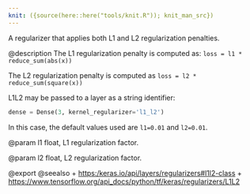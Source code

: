 ```yaml
---
knit: ({source(here::here("tools/knit.R")); knit_man_src})
---
```

A regularizer that applies both L1 and L2 regularization penalties.

@description
The L1 regularization penalty is computed as:
`loss = l1 * reduce_sum(abs(x))`

The L2 regularization penalty is computed as
`loss = l2 * reduce_sum(square(x))`

L1L2 may be passed to a layer as a string identifier:

```python
dense = Dense(3, kernel_regularizer='l1_l2')
```

In this case, the default values used are `l1=0.01` and `l2=0.01`.

@param l1
float, L1 regularization factor.

@param l2
float, L2 regularization factor.

@export
@seealso
+ <https:/keras.io/api/layers/regularizers#l1l2-class>
+ <https://www.tensorflow.org/api_docs/python/tf/keras/regularizers/L1L2>
